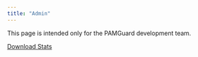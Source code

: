 ```yaml
---
title: "Admin"
---
```


This page is intended only for the PAMGuard development team.

[Download Stats](downloadstats.qmd)